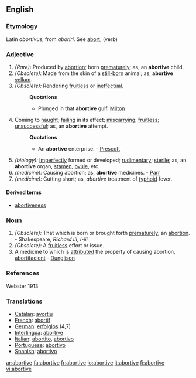 ==English==
===Etymology===
Latin ''abortivus'', from ''aboriri''. See [[abort]], (verb)

===Adjective===
#''(Rare):'' Produced by [[abortion]]; born [[prematurely]]; as, an '''abortive''' child.
#''(Obsolete):'' Made from the skin of a [[still-born]] animal; as, '''abortive''' [[vellum]]. 
#''(Obsolete):'' Rendering [[fruitless]] or [[ineffectual]].
#:'''Quotations'''
#:*Plunged in that '''abortive''' gulf. [[Milton]]
#Coming to [[naught]]; [[failing]] in its effect; [[miscarrying]]; [[fruitless]]; [[unsuccessful]]; as, an '''abortive''' attempt.
#:'''Quotations'''
#:*An '''abortive''' enterprise. - [[Prescott]]
#''(biology):'' [[Imperfectly]] formed or developed; [[rudimentary]]; [[sterile]]; as, an '''abortive''' organ, [[stamen]], [[ovule]], etc.
#''(medicine):'' Causing abortion; as, '''abortive''' medicines. - [[Parr]]
#''(medicine):'' Cutting short; as, ''abortive'' treatment of [[typhoid]] fever.

====Derived terms====
*[[abortiveness]]

===Noun===
#''(Obsolete):'' That which is born or brought forth [[prematurely]]; an [[abortion]]. - Shakespeare, ''Richard III, I-iii''
#''(Obsolete):'' A [[fruitless]] effort or issue.
#A medicine to which is [[attributed]] the property of causing abortion, [[abortifacient]] - [[Dunglison]]

===References===
Webster 1913
===Translations===
*[[Catalan]]: [[avortiu]]
*[[French]]: [[abortif]]
*[[German]]: [[erfolglos]] (4,7)
*[[Interlingua]]: [[abortive]]
*[[Italian]]: [[abortito]], [[abortivo]]
*[[Portuguese]]: [[abortivo]]
*[[Spanish]]: [[abortivo]]

[[ar:abortive]]
[[fa:abortive]]
[[fr:abortive]]
[[io:abortive]]
[[it:abortive]]
[[fi:abortive]]
[[vi:abortive]]